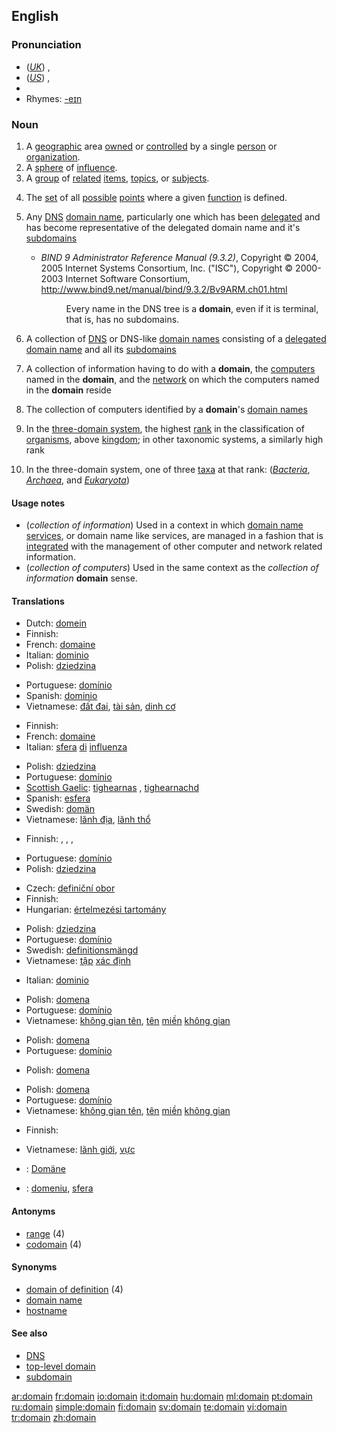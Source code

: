 ==English==

{{rank|looks|running|garden|887|domain|touch|higher|military}}

===Pronunciation===
*(''[[Received Pronunciation|UK]]'') {{IPA|/dəʊˈmeɪn/}}, {{SAMPA|/d@U"meIn/}}
*(''[[General American|US]]'') {{IPA|/doʊˈmeɪn/}}, {{SAMPA|/doU"meIn/}}
*{{audio|en-us-domain.ogg|Audio (US)}}
*Rhymes: [[Rhymes:English:-eɪn|-eɪn]]

===Noun===
{{en-noun}}

# A [[geographic]] area [[own]]ed or [[controlled]] by a single [[person]] or [[organization]].
# A [[sphere]] of [[influence]].
# A [[group]] of [[related]] [[item]]s, [[topic]]s, or [[subject]]s.
# {{math}} The [[set]] of all [[possible]] [[point]]s where a given [[function]] is defined.
# {{context|computing|Internet}} Any [[Domain Name System|DNS]] [[domain name]], particularly one which has been [[delegate|delegated]] and has become representative of the delegated domain name and it's [[subdomain|subdomains]]
#*''BIND 9 Administrator Reference Manual (9.3.2)'', Copyright © 2004, 2005 Internet Systems Consortium, Inc. ("ISC"), Copyright © 2000-2003 Internet Software Consortium, http://www.bind9.net/manual/bind/9.3.2/Bv9ARM.ch01.html
#*:Every name in the DNS tree is a '''domain''', even if it is terminal, that is, has no subdomains.
# {{context|computing|internet}} A collection of [[Domain Name System|DNS]] or DNS-like [[domain name|domain names]] consisting of a [[delegate|delegated]] [[domain name]] and all its [[subdomain|subdomains]]
# {{computing}} A collection of information having to do with a '''domain''', the [[computer|computers]] named in the '''domain''', and the [[network]] on which the computers named in the '''domain''' reside
# {{computing}} The collection of computers identified by a '''domain''''s [[domain name|domain names]]
# {{context|biology|taxonomy}} In the [[w:Three-domain system|three-domain system]], the highest [[rank]] in the classification of [[organism]]s, above [[kingdom]]; in other taxonomic systems, a similarly high rank
# {{context|biology|taxonomy}} In the three-domain system, one of three [[taxon|taxa]] at that rank: (''[[Bacteria]]'', ''[[Archaea]]'', and ''[[Eukaryota]]'')

====Usage notes====
* (''collection of information'') Used in a context in which [[domain name services]], or domain name like services, are managed in a fashion that is [[integrated]] with the management of other computer and network related information.
* (''collection of computers'') Used in the same context as the ''collection of information'' '''domain''' sense.

====Translations====
{{trans-top|geographic area}}
*Dutch: [[domein]] {{n}}
*Finnish: {{t|fi|alue}}
*French: [[domaine]] {{f}}
*Italian: [[dominio]] {{m}}
*Polish: [[dziedzina]] {{f}}
{{trans-mid}}
*Portuguese: [[domínio]] {{m}}
*Spanish: [[dominio]] {{m}}
*Vietnamese: [[đất đai]], [[tài sản]], [[dinh cơ]]
{{trans-bottom}}

{{trans-top|sphere of influence}}
*Finnish: {{t|fi|vaikutuspiiri}}
*French: [[domaine]] {{f}}
*Italian: [[sfera]] [[di]] [[influenza]] {{f}}
{{trans-mid}}
*Polish: [[dziedzina]] {{f}}
*Portuguese: [[domínio]] {{m}}
*[[Scottish Gaelic]]: [[tighearnas]] {{m}}, [[tighearnachd]] {{f}}
*Spanish: [[esfera]] {{f}}
*Swedish: [[domän]] {{c}}
*Vietnamese: [[lãnh địa]], [[lãnh thổ]]
{{trans-bottom}}

{{trans-top|group of related items}}
*Finnish: {{t|fi|luokka}}, {{t|fi|laji}}, {{t|fi|suku}}, {{t|fi|ala}}
{{trans-mid}}
*Portuguese: [[domínio]] {{m}}
*Polish: [[dziedzina]] {{f}}
{{trans-bottom}}

{{trans-top|set of points}}
*Czech: [[definiční obor]] {{m}}
*Finnish: {{t|fi|määrittelyalue}}
*Hungarian: [[értelmezési tartomány]]
{{trans-mid}}
*Polish: [[dziedzina]] {{f}}
*Portuguese: [[domínio]] {{m}}
*Swedish: [[definitionsmängd]] {{c}}
*Vietnamese: [[tập]] [[xác định]]
{{trans-bottom}}

{{trans-top|DNS domain name}}
*Italian: [[dominio]] {{m}}
{{trans-mid}}
*Polish: [[domena]] {{f}}
*Portuguese: [[domínio]] {{m}}
*Vietnamese: [[không gian tên]], [[tên]] [[miền]] [[không gian]]
{{trans-bottom}}

{{trans-top|collection of DNS domain names}}
{{trans-mid}}
*Polish: [[domena]] {{f}}
*Portuguese: [[domínio]] {{m}}
{{trans-bottom}}

{{trans-top|collection of information}}
{{trans-mid}}
*Polish: [[domena]] {{f}}
{{trans-bottom}}

{{trans-top|collection of computers}}
{{trans-mid}}
*Polish: [[domena]] {{f}}
*Portuguese: [[domínio]] {{m}}
*Vietnamese: [[không gian tên]], [[tên]] [[miền]] [[không gian]]
{{trans-bottom}}

{{trans-top|highest-level grouping of organisms}}
*Finnish: {{t|fi|domeeni}}
{{trans-mid}}
*Vietnamese: [[lãnh giới]], [[vực]]
{{trans-bottom}}

{{ttbc-top}}
<!--Remove this section once all of the translations below have been moved into the tables above.-->
*{{ttbc|German}}: [[Domäne]] {{f}}
*{{ttbc|Romanian}}: [[domeniu]], [[sfera]]
{{trans-bottom}}

====Antonyms====
*[[range]] (4)
*[[codomain]] (4)

====Synonyms====
*[[domain of definition]] (4)
*[[domain name]]
*[[hostname]]

====See also====
* [[DNS]]
* [[top-level domain]]
* [[subdomain]]

[[ar:domain]]
[[fr:domain]]
[[io:domain]]
[[it:domain]]
[[hu:domain]]
[[ml:domain]]
[[pt:domain]]
[[ru:domain]]
[[simple:domain]]
[[fi:domain]]
[[sv:domain]]
[[te:domain]]
[[vi:domain]]
[[tr:domain]]
[[zh:domain]]